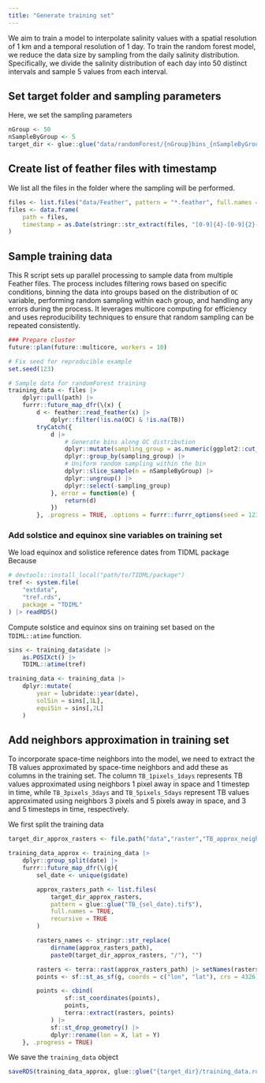 ```yaml
---
title: "Generate training set"
---
```


We aim to train a model to interpolate salinity values with a spatial resolution of 1 km and a temporal resolution of 1 day. To train the random forest model, we reduce the data size by sampling from the daily salinity distribution. Specifically, we divide the salinity distribution of each day into 50 distinct intervals and sample 5 values from each interval.

## Set target folder and sampling parameters

Here, we set the sampling parameters

```r
nGroup <- 50
nSampleByGroup <- 5
target_dir <- glue::glue("data/randomForest/{nGroup}bins_{nSampleByGroup}samples")
```

## Create list of feather files with timestamp

We list all the files in the folder where the sampling will be performed.

```r
files <- list.files("data/Feather", pattern = "*.feather", full.names = TRUE)
files <- data.frame(
    path = files,
    timestamp = as.Date(stringr::str_extract(files, "[0-9]{4}-[0-9]{2}-[0-9]{2}"))
)
```

## Sample training data

This R script sets up parallel processing to sample data from multiple Feather files. The process includes filtering rows based on specific conditions, binning the data into groups based on the distribution of `OC` variable, performing random sampling within each group, and handling any errors during the process. It leverages multicore computing for efficiency and uses reproducibility techniques to ensure that random sampling can be repeated consistently.

```r
### Prepare cluster
future::plan(future::multicore, workers = 10)

# Fix seed for reproducible example 
set.seed(123)

# Sample data for randomForest training
training_data <- files |>
    dplyr::pull(path) |>
    furrr::future_map_dfr(\(x) {
        d <- feather::read_feather(x) |>
            dplyr::filter(!is.na(OC) & !is.na(TB))
        tryCatch({
            d |>
                # Generate bins along OC distribution
                dplyr::mutate(sampling_group = as.numeric(ggplot2::cut_number(OC, nGroup))) |>
                dplyr::group_by(sampling_group) |>
                # Uniform random sampling within the bin
                dplyr::slice_sample(n = nSampleByGroup) |>
                dplyr::ungroup() |>
                dplyr::select(-sampling_group)
            }, error = function(e) {
                return(d)
            })
        }, .progress = TRUE, .options = furrr::furrr_options(seed = 123)) 
```

### Add solstice and equinox sine variables on training set

We load equinox and solistice reference dates from TIDML package 
Because 

```r
# devtools::install_local("path/to/TIDML/package")
tref <- system.file(
    "extdata",
    "tref.rds",
    package = "TDIML"
) |> readRDS()

```

Compute solstice and equinox sins on training set based on the `TDIML::atime` function.

```r
sins <- training_data$date |>
    as.POSIXct() |>
    TDIML::atime(tref)

training_data <- training_data |>
    dplyr::mutate(
        year = lubridate::year(date),
        solSin = sins[,1L],
        equiSin = sins[,2L]
    )
```

## Add neighbors approximation in training set

To incorporate space-time neighbors into the model, we need to extract the TB values approximated by space-time neighbors and add these as columns in the training set. The column `TB_1pixels_1days` represents TB values approximated using neighbors 1 pixel away in space and 1 timestep in time, while `TB_3pixels_3days` and `TB_5pixels_5days` represent TB values approximated using neighbors 3 pixels and 5 pixels away in space, and 3 and 5 timesteps in time, respectively.

We first split the training data 

```r
target_dir_approx_rasters <- file.path("data","raster","TB_approx_neighbors")

training_data_approx <- training_data |> 
    dplyr::group_split(date) |>  
    furrr::future_map_dfr(\(g){
        sel_date <- unique(g$date)

        approx_rasters_path <- list.files(
            target_dir_approx_rasters, 
            pattern = glue::glue("TB_{sel_date}.tif$"),
            full.names = TRUE,
            recursive = TRUE
        )

        rasters_names <- stringr::str_replace(
            dirname(approx_rasters_path), 
            paste0(target_dir_approx_rasters, "/"), "")

        rasters <- terra::rast(approx_rasters_path) |> setNames(rasters_names)
        points <- sf::st_as_sf(g, coords = c("lon", "lat"), crs = 4326) 

        points <- cbind(
                sf::st_coordinates(points),
                points,
                terra::extract(rasters, points)
            ) |> 
            sf::st_drop_geometry() |>
            dplyr::rename(lon = X, lat = Y)
    }, .progress = TRUE)


```

We save the `training_data` object

```r
saveRDS(training_data_approx, glue::glue("{target_dir}/training_data.rds"))
```
